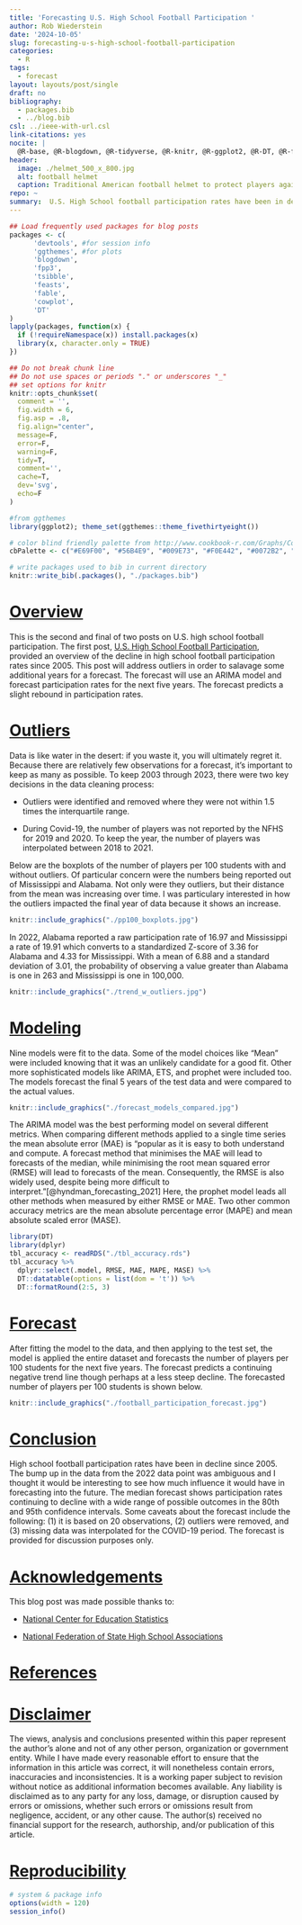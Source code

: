 ```yaml
---
title: 'Forecasting U.S. High School Football Participation '
author: Rob Wiederstein
date: '2024-10-05'
slug: forecasting-u-s-high-school-football-participation
categories:
  - R
tags:
  - forecast
layout: layouts/post/single
draft: no
bibliography:
  - packages.bib
  - ../blog.bib
csl: ../ieee-with-url.csl
link-citations: yes
nocite: |
  @R-base, @R-blogdown, @R-tidyverse, @R-knitr, @R-ggplot2, @R-DT, @R-forecast, @R-ggthemes, @R-knitr, @R-cowplot, @R-fpp3, @R-tsibble, @R-feasts, @R-fable
header:
  image: ./helmet_500_x_800.jpg
  alt: football helmet
  caption: Traditional American football helmet to protect players against injury.
repo: ~
summary:  U.S. High School football participation rates have been in decline since 2003.  This blog post uses a time series model to forecast participation rates for the next five years.
---
```



```r
## Load frequently used packages for blog posts
packages <- c(
      'devtools', #for session info
      'ggthemes', #for plots
      'blogdown',
      'fpp3',
      'tsibble',
      'feasts',
      'fable',
      'cowplot',
      'DT'
)
lapply(packages, function(x) {
  if (!requireNamespace(x)) install.packages(x)
  library(x, character.only = TRUE)
})
```

```r
## Do not break chunk line
## Do not use spaces or periods "." or underscores "_"
## set options for knitr
knitr::opts_chunk$set(
  comment = '',
  fig.width = 6,
  fig.asp = .8,
  fig.align="center",
  message=F,
  error=F,
  warning=F,
  tidy=T,
  comment='',
  cache=T,
  dev='svg',
  echo=F
)
```

```r
#from ggthemes
library(ggplot2); theme_set(ggthemes::theme_fivethirtyeight())
```

```r
# color blind friendly palette from http://www.cookbook-r.com/Graphs/Colors_(ggplot2)/
cbPalette <- c("#E69F00", "#56B4E9", "#009E73", "#F0E442", "#0072B2", "#D55E00", "#CC79A7", "#000000")
```



```r
# write packages used to bib in current directory
knitr::write_bib(.packages(), "./packages.bib")
```

# [Overview](#overview)

This is the second and final of two posts on U.S. high school football participation.  The first post, [U.S. High School Football Participation](https://robwiederstein.org/r/2024/09/28/u-s-high-school-football-participation/), provided an overview of the decline in high school football participation rates since 2005.  This post will address outliers in order to salavage some additional years for a forecast.  The forecast will use an ARIMA model and forecast  participation rates for the next five years. The forecast predicts a slight rebound in participation rates.

# [Outliers](#outliers)

Data is like water in the desert:  if you waste it, you will ultimately regret it.  Because there are relatively few observations for a forecast, it's important to keep as many as possible.  To keep 2003 through 2023, there were two key decisions in the data cleaning process:

- Outliers were identified and removed where they were not within 1.5 times the interquartile range.

- During Covid-19, the number of players was not reported by the NFHS for 2019 and 2020.  To keep the year, the number of players was interpolated between 2018 to 2021.


Below are the boxplots of the number of players per 100 students with and without outliers.  Of particular concern were the numbers being reported out of Mississippi and Alabama.  Not only were they outliers, but their distance from the mean was increasing over time.  I was particulary interested in how the outliers impacted the final year of data because it shows an increase. 


```r
knitr::include_graphics("./pp100_boxplots.jpg")
```

In 2022, Alabama reported a raw participation rate of 16.97 and Mississippi a rate of 19.91 which converts to a standardized Z-score of 3.36 for Alabama and 4.33 for Mississippi.  With a mean of 6.88 and a standard deviation of 3.01, the probability of observing a value greater than Alabama is one in 263 and Mississippi is one in 100,000.

```r
knitr::include_graphics("./trend_w_outliers.jpg")
```

# [Modeling](#modeling)

Nine models were fit to the data. Some of the model choices like "Mean" were included knowing that it was an unlikely candidate for a good fit.  Other more sophisticated models like ARIMA, ETS, and prophet were included too. The models forecast the final 5 years of the test data and were compared to the actual values.  

```r
knitr::include_graphics("./forecast_models_compared.jpg")
```

The ARIMA model was the best performing model on several different metrics. When comparing different methods applied to a single time series the mean absolute error (MAE) is "popular as it is easy to both understand and compute. A forecast method that minimises the MAE will lead to forecasts of the median, while minimising the root mean squared error (RMSE) will lead to forecasts of the mean. Consequently, the RMSE is also widely used, despite being more difficult to interpret."[@hyndman_forecasting_2021] Here, the prophet model leads all other methods when measured by either RMSE or MAE.  Two other common accuracy metrics are the mean absolute percentage error (MAPE) and mean absolute scaled error (MASE).


```r
library(DT)
library(dplyr)
tbl_accuracy <- readRDS("./tbl_accuracy.rds")
tbl_accuracy %>% 
  dplyr::select(.model, RMSE, MAE, MAPE, MASE) %>%
  DT::datatable(options = list(dom = 't')) %>% 
  DT::formatRound(2:5, 3)
```

# [Forecast](#forecast)

After fitting the model to the data, and then applying to the test set, the model is applied the entire dataset and forecasts the number of players per 100 students for the next five years.  The forecast predicts a continuing negative trend line though perhaps at a less steep decline. The forecasted number of players per 100 students is shown below.

```r
knitr::include_graphics("./football_participation_forecast.jpg")
```

# [Conclusion](#conclusion)

High school football participation rates have been in decline since 2005.  The bump up in the data from the 2022 data point was ambiguous and I thought it would be interesting to see how much influence it would have in forecasting into the future. The median forecast shows participation rates continuing to decline with a wide range of possible outcomes in the 80th and 95th confidence intervals. Some caveats about the forecast include the following: (1) it is based on 20 observations, (2) outliers were removed, and (3) missing data was interpolated for the COVID-19 period.  The forecast is provided for discussion purposes only.

# [Acknowledgements](#acknowledge)

This blog post was made possible thanks to:

- [National Center for Education Statistics](https://nces.ed.gov/)

- [National Federation of State High School Associations](https://www.nfhs.org/)

# [References](#reference)

<div id="refs"></div>

# [Disclaimer](#disclaimer)

The views, analysis and conclusions presented within this paper represent the author’s alone and not of any other person, organization or government entity. While I have made every reasonable effort to ensure that the information in this article was correct, it will nonetheless contain errors, inaccuracies and inconsistencies. It is a working paper subject to revision without notice as additional information becomes available. Any liability is disclaimed as to any party for any loss, damage, or disruption caused by errors or omissions, whether such errors or omissions result from negligence, accident, or any other cause. The author(s) received no financial support for the research, authorship, and/or publication of this article.

# [Reproducibility](#reproduce)

```r
# system & package info
options(width = 120)
session_info()
```
